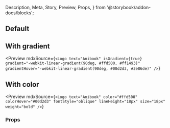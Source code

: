   Description,
  Meta,
  Story,
  Preview,
  Props,
} from '@storybook/addon-docs/blocks';

<Meta title="Components|Logo" component={Logo} />

## Default

<Preview>
  <Story name="Default">
    <Logo text="Anibook" />
  </Story>
</Preview>

## With gradient

<Preview
  mdxSource={`<Logo
      text="Anibook"
      isGradient={true}
      gradient="-webkit-linear-gradient(90deg, #ffd500, #ff1493)"
      gradientHover="-webkit-linear-gradient(90deg, #00d2d3, #2e86de)"
    />`}
>
  <Story name="With gradient">
    <Logo
      text="Anibook"
      isGradient={true}
      gradient="-webkit-linear-gradient(90deg, #ffd500, #ff1493)"
      gradientHover="-webkit-linear-gradient(90deg, #00d2d3, #2e86de)"
    />
  </Story>
</Preview>

## With color

<Preview
  mdxSource={`<Logo
      text="Anibook"
      color="#ffd500"
      colorHover="#00d2d3"
      fontStyle="oblique"
      lineHeight="18px"
      size="18px"
      weight="bold"
    />`}
>
  <Story name="With color">
    <Logo
      text="Anibook"
      color="#ffd500"
      colorHover="#00d2d3"
      fontStyle="oblique"
      lineHeight="18px"
      size="18px"
      weight="bold"
    />
  </Story>
</Preview>

### Props

<Props of={Logo} />
